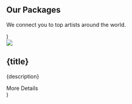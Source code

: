  <Section py="8|12|16|24" {...props}>
      <Container>
        <H2 m="0" lineHeight="tight" textAlign="center">
        Our Packages
        </H2>
        <P fontSize="xl|2xl" mt="2" textAlign="center">
        We connect you to top artists around the world.
        </P>
        <Grid col="1|2" gap="6|8|10">
        <Card
          image="makkah-done.jpg"
          title="General Umrah Package"
          description="Looking for 15 days Umrah Package"
          link="/packages"
        />
        <Card
          image="the-pilgrims-guide2.jpg"
          title="VIP Package"
          description="Looking for a customised Umrah Package"
          link="/packages"
        />
      </Grid>
    </Container>
  </Section>
)

  <Div {...props}>
    <Image src={image} w="full" />
    <Div py="4|6|8">
      <H2 m="0" fontSize="3xl">
        {title}
      </H2>
      <P fontSize="xl">{description}</P>
      <ButtonLink href={link} variant="primary">
        More Details <Icon name="arrow-right" ml="2" />
      </ButtonLink>
    </Div>
  </Div>
)